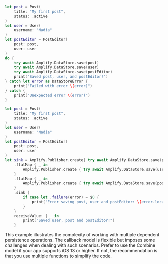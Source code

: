 <BlockSwitcher>

<Block name="Async/Await">

```swift
let post = Post(
    title: "My first post",
    status: .active
)
let user = User(
    username: "Nadia"
)
let postEditor = PostEditor(
    post: post,
    user: user
)
do {
    try await Amplify.DataStore.save(post)
    try await Amplify.DataStore.save(user)
    try await Amplify.DataStore.save(postEditor)
    print("Saved post, user, and postEditor!")
} catch let error as DataStoreError {
    print("Failed with error \(error)")
} catch {
    print("Unexpected error \(error)")
}
```

</Block>

<Block name="Combine">

```swift
let post = Post(
    title: "My first post",
    status: .active
)
let user = User(
    username: "Nadia"
)
let postEditor = PostEditor(
    post: post,
    user: user
)
let sink = Amplify.Publisher.create{ try await Amplify.DataStore.save(post) }
    .flatMap { _ in
        Amplify.Publisher.create { try await Amplify.DataStore.save(user) }
    }
    .flatMap { _ in
        Amplify.Publisher.create { try await Amplify.DataStore.save(postEditor) }
    }
    .sink {
        if case let .failure(error) = $0 {
            print("Error saving post, user and postEditor: \(error.localizedDescription)")
        }
    }
    receiveValue: { _ in
        print("Saved user, post and postEditor!")
    }
```

</Block>

</BlockSwitcher>

<Callout>

This example illustrates the complexity of working with multiple dependent persistence operations. The callback model is flexible but imposes some challenges when dealing with such scenarios. Prefer to use the Combine model if your app supports iOS 13 or higher. If not, the recommendation is that you use multiple functions to simplify the code.

</Callout>
